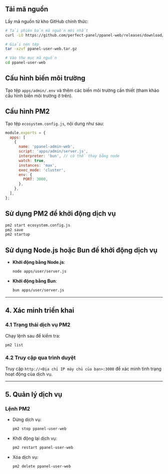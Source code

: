 ## Tải mã nguồn

Lấy mã nguồn từ kho GitHub chính thức:

```bash
# Tải phiên bản mã nguồn mới nhất
curl -LO https://github.com/perfect-panel/ppanel-web/releases/download/v1.0.0/ppanel-admin-web.tar.gz

# Giải nén tệp
tar -xzvf ppanel-user-web.tar.gz

# Vào thư mục mã nguồn
cd ppanel-user-web
```

## Cấu hình biến môi trường

Tạo tệp `apps/admin/.env` và thêm các biến môi trường cần thiết (tham khảo cấu hình biến môi trường ở trên).

## Cấu hình PM2

Tạo tệp `ecosystem.config.js`, nội dung như sau:

```javascript
module.exports = {
  apps: [
    {
      name: 'ppanel-admin-web',
      script: 'apps/admin/server.js',
      interpreter: 'bun', // có thể thay bằng node
      watch: true,
      instances: 'max',
      exec_mode: 'cluster',
      env: {
        PORT: 3000,
      },
    },
  ],
};
```

## Sử dụng PM2 để khởi động dịch vụ

```bash
pm2 start ecosystem.config.js
pm2 save
pm2 startup
```

## Sử dụng Node.js hoặc Bun để khởi động dịch vụ

- **Khởi động bằng Node.js**:

  ```bash
  node apps/user/server.js
  ```

- **Khởi động bằng Bun**:

  ```bash
  bun apps/user/server.js
  ```

---

## **4. Xác minh triển khai**

### **4.1 Trạng thái dịch vụ PM2**

Chạy lệnh sau để kiểm tra:

```bash
pm2 list
```

### **4.2 Truy cập qua trình duyệt**

Truy cập `http://<Địa chỉ IP máy chủ của bạn>:3000` để xác minh tình trạng hoạt động của dịch vụ.

---

## **5. Quản lý dịch vụ**

### **Lệnh PM2**

- Dừng dịch vụ:

  ```bash
  pm2 stop ppanel-user-web
  ```

- Khởi động lại dịch vụ:

  ```bash
  pm2 restart ppanel-user-web
  ```

- Xóa dịch vụ:

  ```bash
  pm2 delete ppanel-user-web
  ```


<Giscus />

